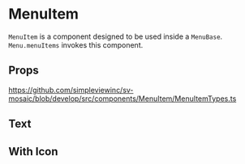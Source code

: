 
<Meta title="Components|MenuItem/Readme"/>

# MenuItem

`MenuItem` is a component designed to be used inside a `MenuBase`. `Menu.menuItems` invokes this component.

## Props

https://github.com/simpleviewinc/sv-mosaic/blob/develop/src/components/MenuItem/MenuItemTypes.ts

## Text

<Preview withSource="none">
	<stories.text/>
</Preview>

## With Icon

<Preview withSource="none">
	<stories.withIcon/>
</Preview>